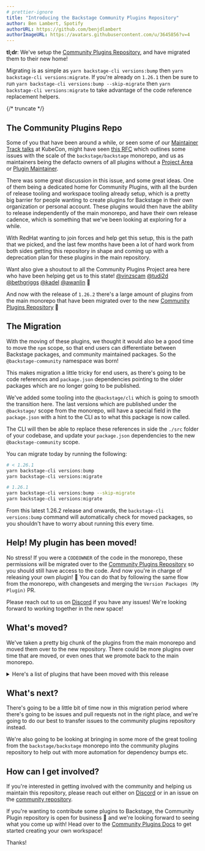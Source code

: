 ```yaml
---
# prettier-ignore
title: "Introducing the Backstage Community Plugins Repository"
author: Ben Lambert, Spotify
authorURL: https://github.com/benjdlambert
authorImageURL: https://avatars.githubusercontent.com/u/3645856?v=4
---
```


**tl;dr**: We've setup the [Community Plugins Repository](https://github.com/backstage/community-plugins), and have migrated them to their new home!

Migrating is as simple as `yarn backstage-cli versions:bump` then `yarn backstage-cli versions:migrate`. If you're already on `1.26.1` then be sure to run `yarn backstage-cli versions:bump --skip-migrate` then `yarn backstage-cli versions:migrate` to take advantage of the code reference replacement helpers.

{/* truncate */}

## The Community Plugins Repo

Some of you that have been around a while, or seen some of our [Maintainer Track talks](https://www.youtube.com/watch?v=ONMBYnhxnNU) at KubeCon, might have seen [this RFC](https://github.com/backstage/backstage/issues/20266) which outlines some issues with the scale of the `backstage/backstage` monorepo, and us as maintainers being the defacto owners of all plugins without a [Project Area](https://github.com/backstage/backstage/blob/master/GOVERNANCE.md#project-area-maintainer) or [Plugin Maintainer](https://github.com/backstage/backstage/blob/master/GOVERNANCE.md#project-area-maintainer).

There was some great discussion in this issue, and some great ideas. One of them being a dedicated home for Community Plugins, with all the burden of release tooling and workspace tooling already setup, which is a pretty big barrier for people wanting to create plugins for Backstage in their own organization or personal account. These plugins would then have the ability to release independently of the main monorepo, and have their own release cadence, which is something that we've been looking at exploring for a while.

With RedHat wanting to join forces and help get this setup, this is the path that we picked, and the last few months have been a lot of hard work from both sides getting this repository in shape and coming up with a deprecation plan for these plugins in the main repository.

Want also give a shoutout to all the Community Plugins Project area here who have been helping get us to this state! [@vinzscam](https://github.com/vinzscam) [@tudi2d](https://github.com/tudi2d) [@bethgriggs](https://github.com/BethGriggs) [@kadel](https://github.com/kadel) [@awanlin](https://github.com/awanlin) 👏

And now with the release of `1.26.2` there's a large amount of plugins from the main monorepo that have been migrated over to the new [Community Plugins Repository](https://github.com/backstage/community-plugins) :tada:

## The Migration

With the moving of these plugins, we thought it would also be a good time to move the `npm` scope, so that end users can differentiate between Backstage packages, and community maintained packages. So the `@backstage-community` namespace was born!

This makes migration a little tricky for end users, as there's going to be code references and `package.json` dependencies pointing to the older packages which are no longer going to be published.

We've added some tooling into the `@backstage/cli` which is going to smooth the transition here. The last versions which are published under the `@backstage/` scope from the monorepo, will have a special field in the `package.json` with a hint to the CLI as to what this package is now called.

The CLI will then be able to replace these references in side the `./src` folder of your codebase, and update your `package.json` dependencies to the new `@backstage-community` scope.

You can migrate today by running the following:

```bash
# < 1.26.1
yarn backstage-cli versions:bump
yarn backstage-cli versions:migrate

# 1.26.1
yarn backstage-cli versions:bump --skip-migrate
yarn backstage-cli versions:migrate
```

From this latest 1.26.2 release and onwards, the `backstage-cli versions:bump` command will automatically check for moved packages, so you shouldn't have to worry about running this every time.

## Help! My plugin has been moved!

No stress! If you were a `CODEOWNER` of the code in the monorepo, these permissions will be migrated over to the [Community Plugins Repository](https://github.com/backstage/community-plugins) so you should still have access to the code. And now you're in charge of releasing your own plugin! 🚀 You can do that by following the same flow from the monorepo, with changesets and merging the `Version Packages (My Plugin)` PR.

Please reach out to us on [Discord](https://discord.com/invite/backstage-687207715902193673) if you have any issues! We're looking forward to working together in the new space!

## What's moved?

We've taken a pretty big chunk of the plugins from the main monorepo and moved them over to the new repository. There could be more plugins over time that are moved, or even ones that we promote back to the main monorepo.

<details>
<summary>Here's a list of plugins that have been moved with this release</summary>
- `@backstage/plugin-adr-backend`
- `@backstage/plugin-adr-common`
- `@backstage/plugin-adr`
- `@backstage/plugin-airbrake-backend`
- `@backstage/plugin-airbrake`
- `@backstage/plugin-allure`
- `@backstage/plugin-analytics-module-ga`
- `@backstage/plugin-analytics-module-ga4`
- `@backstage/plugin-analytics-module-newrelic-browser`
- `@backstage/plugin-apache-airflow`
- `@backstage/plugin-apollo-explorer`
- `@backstage/plugin-azure-devops-backend`
- `@backstage/plugin-azure-devops-common`
- `@backstage/plugin-azure-devops`
- `@backstage/plugin-azure-sites-backend`
- `@backstage/plugin-azure-sites-common`
- `@backstage/plugin-azure-sites`
- `@backstage/plugin-badges-backend`
- `@backstage/plugin-badges`
- `@backstage/plugin-bazaar-backend`
- `@backstage/plugin-bazaar`
- `@backstage/plugin-bitrise`
- `@backstage/plugin-cicd-statistics-module-gitlab`
- `@backstage/plugin-cicd-statistics`
- `@backstage/plugin-circleci`
- `@backstage/plugin-cloudbuild`
- `@backstage/plugin-code-climate`
- `@backstage/plugin-code-coverage-backend`
- `@backstage/plugin-code-coverage`
- `@backstage/plugin-codescene`
- `@backstage/plugin-cost-insights-common`
- `@backstage/plugin-cost-insights`
- `@backstage/plugin-dynatrace`
- `@backstage/plugin-entity-feedback-backend`
- `@backstage/plugin-entity-feedback-common`
- `@backstage/plugin-entity-feedback`
- `@backstage/plugin-entity-validation`
- `@backstage/plugin-explore-backend`
- `@backstage/plugin-explore-common`
- `@backstage/plugin-explore-react`
- `@backstage/plugin-explore`
- `@backstage/plugin-firehydrant`
- `@backstage/plugin-fossa`
- `@backstage/plugin-gcalendar`
- `@backstage/plugin-gcp-projects`
- `@backstage/plugin-git-release-manager`
- `@backstage/plugin-github-actions`
- `@backstage/plugin-github-deployments`
- `@backstage/plugin-github-issues`
- `@backstage/plugin-github-pull-requests-board`
- `@backstage/plugin-gitops-profiles`
- `@backstage/plugin-gocd`
- `@backstage/plugin-graphiql`
- `@backstage/plugin-graphql-voyager`
- `@backstage/plugin-ilert`
- `@backstage/plugin-jenkins-backend`
- `@backstage/plugin-jenkins-common`
- `@backstage/plugin-jenkins`
- `@backstage/plugin-kafka-backend`
- `@backstage/plugin-kafka`
- `@backstage/plugin-lighthouse-backend`
- `@backstage/plugin-lighthouse-common`
- `@backstage/plugin-lighthouse`
- `@backstage/plugin-microsoft-calendar`
- `@backstage/plugin-newrelic-dashboard`
- `@backstage/plugin-newrelic`
- `@backstage/plugin-octopus-deploy`
- `@backstage/plugin-opencost`
- `@backstage/plugin-periskop-backend`
- `@backstage/plugin-periskop`
- `@backstage/plugin-playlist-backend`
- `@backstage/plugin-playlist-common`
- `@backstage/plugin-playlist`
- `@backstage/plugin-puppetdb`
- `@backstage/plugin-rollbar-backend`
- `@backstage/plugin-rollbar`
- `@backstage/plugin-sentry`
- `@backstage/plugin-shortcuts`
- `@backstage/plugin-sonarqube-backend`
- `@backstage/plugin-sonarqube-react`
- `@backstage/plugin-sonarqube`
- `@backstage/plugin-splunk-on-call`
- `@backstage/plugin-stack-overflow-backend`
- `@backstage/plugin-stack-overflow`
- `@backstage/plugin-stackstorm`
- `@backstage/plugin-tech-insights-backend-module-jsonfc`
- `@backstage/plugin-tech-insights-backend`
- `@backstage/plugin-tech-insights-common`
- `@backstage/plugin-tech-insights-node`
- `@backstage/plugin-tech-insights`
- `@backstage/plugin-tech-radar`
- `@backstage/plugin-vault-backend`
- `@backstage/plugin-vault-node`
- `@backstage/plugin-vault`
- `@backstage/plugin-xcmetrics`
This is how you dropdown.
</details>


## What's next?

There's going to be a little bit of time now in this migration period where there's going to be issues and pull requests not in the right place, and we're going to do our best to transfer issues to the community plugins repository instead.

We're also going to be looking at bringing in some more of the great tooling from the `backstage/backstage` monorepo into the community plugins repository to help out with more automation for dependency bumps etc.

## How can I get involved?

If you're interested in getting involved with the community and helping us maintain this repository, please reach out either on [Discord](https://discord.com/invite/backstage-687207715902193673) or in an issue on the [community repository](https://github.com/backstage/community).

If you're wanting to contribute some plugins to Backstage, the Community Plugin repository is open for business :tada: and we're looking forward to seeing what you come up with! Head over to the [Community Plugins Docs](https://github.com/backstage/community-plugins/tree/main/README.md) to get started creating your own workspace!

Thanks!
